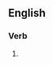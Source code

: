 ==English==

===Verb===
{{head|en|verb form}}

# {{en-simple past of|throw the baby out with the bathwater}}